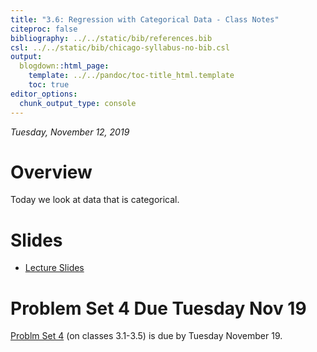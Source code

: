 ```yaml
---
title: "3.6: Regression with Categorical Data - Class Notes"
citeproc: false
bibliography: ../../static/bib/references.bib
csl: ../../static/bib/chicago-syllabus-no-bib.csl
output:
  blogdown::html_page:
    template: ../../pandoc/toc-title_html.template
    toc: true
editor_options: 
  chunk_output_type: console
---
```


*Tuesday, November 12, 2019*

# Overview

Today we look at data that is categorical. 

# Slides

- [<i class="fas fa-external-link-square-alt"></i> Lecture Slides](/slides/18-slides.html)

# Problem Set 4 Due Tuesday Nov 19

[Problm Set 4](/assignment/04-problem-set) (on classes 3.1-3.5) is due by Tuesday November 19.